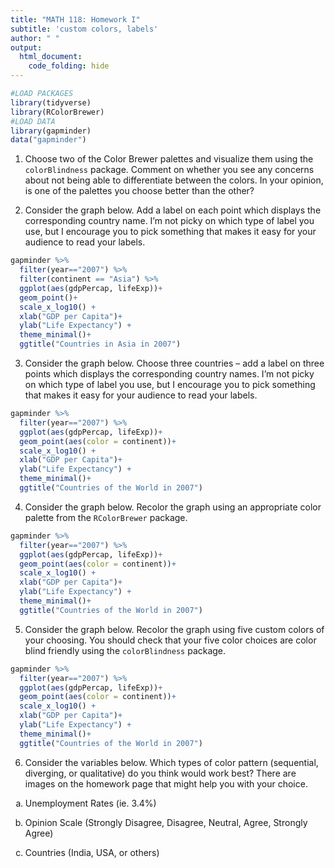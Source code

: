 ```yaml
---
title: "MATH 118: Homework I"
subtitle: 'custom colors, labels'
author: " "
output:
  html_document:
    code_folding: hide
---
```


```r
#LOAD PACKAGES 
library(tidyverse)
library(RColorBrewer)
#LOAD DATA
library(gapminder)
data("gapminder")
```

1. Choose two of the Color Brewer palettes and visualize them using the `colorBlindness` package. Comment on whether you see any concerns about not being able to differentiate between the colors. In your opinion, is one of the palettes you choose better than the other? 

2. Consider the graph below. Add a label on each point which displays the corresponding country name. I'm not picky on which type of label you use, but I encourage you to pick something that makes it easy for your audience to read your labels. 

```r
gapminder %>% 
  filter(year=="2007") %>% 
  filter(continent == "Asia") %>% 
  ggplot(aes(gdpPercap, lifeExp))+
  geom_point()+
  scale_x_log10() +
  xlab("GDP per Capita")+
  ylab("Life Expectancy") +
  theme_minimal()+
  ggtitle("Countries in Asia in 2007") 
```

3. Consider the graph below. Choose three countries -- add a label on three points which displays the corresponding country names. I'm not picky on which type of label you use, but I encourage you to pick something that makes it easy for your audience to read your labels.  

```r
gapminder %>% 
  filter(year=="2007") %>% 
  ggplot(aes(gdpPercap, lifeExp))+
  geom_point(aes(color = continent))+
  scale_x_log10() +
  xlab("GDP per Capita")+
  ylab("Life Expectancy") +
  theme_minimal()+
  ggtitle("Countries of the World in 2007")
```

4. Consider the graph below. Recolor the graph using an appropriate color palette from the `RColorBrewer` package. 

```r
gapminder %>% 
  filter(year=="2007") %>% 
  ggplot(aes(gdpPercap, lifeExp))+
  geom_point(aes(color = continent))+
  scale_x_log10() +
  xlab("GDP per Capita")+
  ylab("Life Expectancy") +
  theme_minimal()+
  ggtitle("Countries of the World in 2007")
```

5. Consider the graph below. Recolor the graph using five custom colors of your choosing. You should check that your five color choices are color blind friendly using the `colorBlindness` package. 

```r
gapminder %>% 
  filter(year=="2007") %>% 
  ggplot(aes(gdpPercap, lifeExp))+
  geom_point(aes(color = continent))+
  scale_x_log10() +
  xlab("GDP per Capita")+
  ylab("Life Expectancy") +
  theme_minimal()+
  ggtitle("Countries of the World in 2007")
```

6. Consider the variables below. Which types of color pattern (sequential, diverging, or qualitative) do you think would work best? There are images on the homework page that might help you with your choice. 

(a) Unemployment Rates (ie. 3.4%)

(b) Opinion Scale (Strongly Disagree, Disagree, Neutral, Agree, Strongly Agree)

(c) Countries (India, USA, or others)


